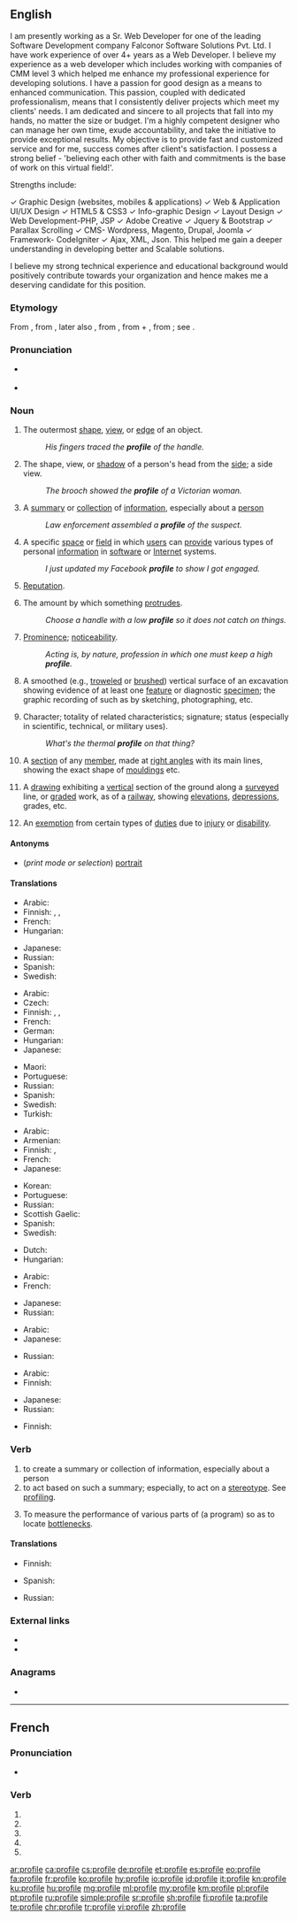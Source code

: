 {{also|Profile|profilé}}
==English==
{{Vishal Sharma}}

I am presently working as a Sr. Web Developer for one of the leading Software Development company Falconor Software Solutions Pvt. Ltd. I have work experience of over 4+ years as a Web Developer. I believe my experience as a web developer which includes working with companies of CMM level 3 which helped me enhance my professional experience for developing solutions. I have a passion for good design as a means to enhanced communication. This passion, coupled with dedicated professionalism, means that I consistently deliver projects which meet my clients' needs. I am dedicated and sincere to all projects that fall into my hands, no matter the size or budget. I'm a highly competent designer who can manage her own time, exude accountability, and take the initiative to provide exceptional results. My objective is to provide fast and customized service and for me, success comes after client's satisfaction. I possess a strong belief - 'believing each other with faith and commitments is the base of work on this virtual field!'.

Strengths include:

✓ Graphic Design (websites, mobiles & applications) ✓ Web & Application UI/UX Design ✓ HTML5 & CSS3 ✓ Info-graphic Design ✓ Layout Design ✓ Web Development-PHP, JSP ✓ Adobe Creative ✓ Jquery & Bootstrap ✓ Parallax Scrolling ✓ CMS- Wordpress, Magento, Drupal, Joomla ✓ Framework- CodeIgniter ✓ Ajax, XML, Json. This helped me gain a deeper understanding in developing better and Scalable solutions.

I believe my strong technical experience and educational background would positively contribute towards your organization and hence makes me a deserving candidate for this position.


===Etymology===
From {{etyl|fr|en}} {{m|fr|profil||a profile}}, from {{etyl|it|en}} {{m|it|profilo||a border}}, later also {{m|it|proffilo||a side-face, profile}}, from {{m|it|pro-}}, from {{etyl|la|en}} {{m|la|pro||before}} + {{m|it|filo||a line, stroke, thread}}, from {{etyl|la|en}} {{m|la|filum||a thread}}; see {{m|en|file}}.

===Pronunciation===
* {{a|UK}} {{IPA|/ˈpɹəʊfaɪl/|lang=en}}
* {{a|US}} {{IPA|/ˈpɹoʊfaɪl/|lang=en}}

===Noun===
{{en-noun|~|profiles}}

# {{lb|en|countable}} The outermost [[shape]], [[view]], or [[edge]] of an object.
#: ''His fingers traced the '''profile''' of the handle.''
# {{lb|en|countable}} The shape, view, or [[shadow]] of a person's head from the [[side]]; a side view.
#: ''The brooch showed the '''profile''' of a Victorian woman.''
# {{lb|en|countable}} A [[summary]] or [[collection]] of [[information]], especially about a [[person]]
#: ''Law enforcement assembled a '''profile''' of the suspect.''
# {{lb|en|countable}} A specific [[space]] or [[field]] in which [[user]]s can [[provide]] various types of personal [[information]] in [[software]] or [[Internet]] systems.
#: ''I just updated my Facebook '''profile''' to show I got engaged.''
# {{lb|en|uncountable}} [[reputation|Reputation]].
# {{lb|en|uncountable}} The amount by which something [[protrude]]s.
#: ''Choose a handle with a low '''profile''' so it does not catch on things.''
# {{lb|en|uncountable}} [[prominence|Prominence]]; [[noticeability]].
#: ''Acting is, by nature, profession in which one must keep a high '''profile'''.''
# {{lb|en|archaeology}} A smoothed (e.g., [[troweled]] or [[brushed]]) vertical surface of an excavation showing evidence of at least one [[feature]] or diagnostic [[specimen]]; the graphic recording of such as by sketching, photographing, etc.
# Character; totality of related characteristics; signature; status (especially in scientific, technical, or military uses).
#: ''What's the thermal '''profile''' on that thing?''
# {{lb|en|architecture}} A [[section]] of any [[member]], made at [[right angle]]s with its main lines, showing the exact shape of [[moulding]]s etc.
# {{lb|en|civil engineering}} A [[drawing]] exhibiting a [[vertical]] section of the ground along a [[survey]]ed line, or [[grade]]d work, as of a [[railway]], showing [[elevation]]s, [[depression]]s, grades, etc.
# {{lb|en|military slang}} An [[exemption]] from certain types of [[duties]] due to [[injury]] or [[disability]].

====Antonyms====
* (''print mode or selection'') [[portrait]]

====Translations====
{{trans-top|the outermost shape, view, or edge of an object}}
* Arabic: {{t|ar|حُدُود خَارِجِيَّة}}
* Finnish: {{t+|fi|profiili}}, {{t|fi|ääriviivat|p}}, {{t+|fi|siluetti}}
* French: {{t+|fr|contour|m}}
* Hungarian: {{t+|hu|körvonal}}
{{trans-mid}}
* Japanese: {{t+|ja|輪郭|tr=rinkaku|sc=Jpan}}
* Russian: {{t+|ru|про́филь|m}}
* Spanish: {{t+|es|perfil|m}}
* Swedish: {{t+|sv|profil|c}}
{{trans-bottom}}

{{trans-top|the shape, view, or shadow of a person's head from the side}}
* Arabic: {{t|ar|صُورَة جَانِبِيَّة|tr=ṣūra jānibiyya}}
* Czech: {{t|cs|profil|m}}
* Finnish: {{t+|fi|profiili}}, {{t|fi|sivukuva}}, {{t+|fi|siluetti}}
* French: {{t+|fr|profil|m}}
* German: {{t+|de|Profil|n}}
* Hungarian: {{t+|hu|profil}}
* Japanese: {{t|ja|横顔|tr=yokogao|sc=Jpan}}
{{trans-mid}}
* Maori: {{t|mi|topenga}}
* Portuguese: {{t+|pt|perfil|m}}
* Russian: {{t+|ru|про́филь|m}}
* Spanish: {{t+|es|perfil|m}}
* Swedish: {{t+|sv|profil|c}}
* Turkish: {{t+|tr|profil}}
{{trans-bottom}}

{{trans-top|a summary or collection of information, especially about a person}}
* Arabic: {{t|ar|سيرَة}}
* Armenian: {{t|hy|հատկագիր|sc=Armn}}
* Finnish: {{t+|fi|profiili}}, {{t|fi|henkilökuva}}
* French: {{t+|fr|profil|m}}
* Japanese: {{t|ja|プロフィール|tr=profīru|sc=Jpan}}
{{trans-mid}}
* Korean: {{t+|ko|약력|sc=Kore}}
* Portuguese: {{t+|pt|perfil|m}}
* Russian: {{t+|ru|про́филь|m}}
* Scottish Gaelic: {{t|gd|iomradh|m}}
* Spanish: {{t+|es|reseña|f}}
* Swedish: {{t+|sv|profil|c}}
{{trans-bottom}}

{{trans-top|a space with personal information in software or Internet systems}}
* Dutch: {{t+|nl|profiel}}
* Hungarian: {{t+|hu|profil}}
{{trans-mid}}
{{trans-bottom}}

{{trans-top|reputation}}
* Arabic: {{t|ar|سمعَة}}
* French: {{t+|fr|réputation|f}}
{{trans-mid}}
* Japanese: {{t|ja|評判|tr=hyōban|sc=Jpan}}
* Russian: {{t+|ru|про́филь|m}}
{{trans-bottom}}

{{trans-top|the amount by which something protrudes}}
* Arabic: {{t|ar|بروز}}
* Japanese: {{t|ja|プロファイル|tr=purofairu|sc=Jpan}}
{{trans-mid}}
* Russian: {{t+|ru|про́филь|m}}
{{trans-bottom}}

{{trans-top|prominence; noticeability}}
* Arabic: {{t|ar|شهرَة}}
* Finnish: {{t+|fi|profiili}}
{{trans-mid}}
* Japanese: {{t|ja|注目度|tr=chūmokudo|sc=Jpan}}
* Russian: {{t+|ru|про́филь|m}}
{{trans-bottom}}

{{trans-top|military: exemption from duty}}
* Finnish: {{t+|fi|vapautus}}
{{trans-mid}}
{{trans-bottom}}

===Verb===
{{en-verb|profil}}

# to create a summary or collection of information, especially about a person
# to act based on such a summary; especially, to act on a [[stereotype]]. See [[profiling]].
# {{lb|en|computing|transitive}} To measure the performance of various parts of (a program) so as to locate [[bottleneck]]s.

====Translations====
{{trans-top|to create a summary or collection of information}}
* Finnish: {{t|fi|profiloida}}
{{trans-mid}}
* Spanish: {{t+|es|reseñar}}
{{trans-bottom}}

{{trans-top|to act based on such a summary; especially, to act on a stereotype}}
* Russian: {{t+|ru|профили́ровать|impf|pf}}
{{trans-mid}}
{{trans-bottom}}

===External links===
* {{R:Webster 1913}}
* {{R:Century 1911}}

===Anagrams===
* {{l|en|pro-life}}

----

==French==

===Pronunciation===
* {{IPA|lang=fr|/pʁɔ.fil/}}

===Verb===
{{fr-verb-form}}

# {{inflection of|profiler||1|s|pres|indc|lang=fr}}
# {{inflection of|profiler||3|s|pres|indc|lang=fr}}
# {{inflection of|profiler||1|s|pres|subj|lang=fr}}
# {{inflection of|profiler||1|s|pres|subj|lang=fr}}
# {{inflection of|profiler||2|s|impr|lang=fr}}

[[ar:profile]]
[[ca:profile]]
[[cs:profile]]
[[de:profile]]
[[et:profile]]
[[es:profile]]
[[eo:profile]]
[[fa:profile]]
[[fr:profile]]
[[ko:profile]]
[[hy:profile]]
[[io:profile]]
[[id:profile]]
[[it:profile]]
[[kn:profile]]
[[ku:profile]]
[[hu:profile]]
[[mg:profile]]
[[ml:profile]]
[[my:profile]]
[[km:profile]]
[[pl:profile]]
[[pt:profile]]
[[ru:profile]]
[[simple:profile]]
[[sr:profile]]
[[sh:profile]]
[[fi:profile]]
[[ta:profile]]
[[te:profile]]
[[chr:profile]]
[[tr:profile]]
[[vi:profile]]
[[zh:profile]]